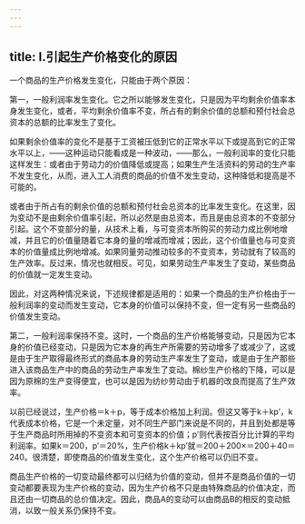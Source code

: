 ```yaml
---
---
---
```

title: Ⅰ.引起生产价格变化的原因
---




一个商品的生产价格发生变化，只能由于两个原因：

第一，一般利润率发生变化。它之所以能够发生变化，只是因为平均剩余价值率本身发生变化，或者，平均剩余价值率不变，所占有的剩余价值的总额和预付社会总资本的总额的比率发生了变化。

如果剩余价值率的变化不是基于工资被压低到它的正常水平以下或提高到它的正常水平以上，——这种运动只能看成是一种波动，——那么，一般利润率的变化只能这样发生：或者由于劳动力的价值降低或提高；如果生产生活资料的劳动的生产率不发生变化，从而，进入工人消费的商品的价值不发生变动，这种降低和提高是不可能的。

或者由于所占有的剩余价值的总额和预付社会总资本的比率发生变化。在这里，因为变动不是由剩余价值率引起，所以必然是由总资本，而且是由总资本的不变部分引起。这个不变部分的量，从技术上看，与可变资本所购买的劳动力成比例地增减，并且它的价值量随着它本身的量的增减而增减；因此，这个价值量也与可变资本的价值量成比例地增减。如果同量劳动推动较多的不变资本，劳动就有了较高的生产效率。反过来，情况也就相反。可见，如果劳动生产率发生了变动，某些商品的价值就一定发生变动。

因此，对这两种情况来说，下述规律都是适用的：如果一个商品的生产价格由于一般利润率的变动而发生变动，它本身的价值可以保持不变，但一定有另一些商品的价值发生变动。

第二，一般利润率保持不变。这时，一个商品的生产价格能够变动，只是因为它本身的价值已经变动，只是因为它本身的再生产所需要的劳动增多了或减少了，这或是由于生产取得最终形式的商品本身的劳动生产率发生了变动，或是由于生产那些进入该商品生产中的商品的劳动生产率发生了变动。棉纱生产价格的下降，可以是因为原棉的生产变得便宜，也可以是因为纺纱劳动由于机器的改良而提高了生产效率。

以前已经说过，生产价格＝k＋p，等于成本价格加上利润。但这又等于k＋kp′，k代表成本价格，它是一个未定量，对不同生产部门来说是不同的，并且到处都是等于生产商品时所用掉的不变资本和可变资本的价值；p′则代表按百分比计算的平均利润率。如果k＝200，p′＝20%，生产价格k＋kp′就＝200＋200×＝200＋40＝240。很清楚，即使商品的价值发生变化，这个生产价格可以仍旧不变。

商品生产价格的一切变动最终都可以归结为价值的变动，但并不是商品价值的一切变动都要表现为生产价格的变动，因为生产价格不只是由特殊商品的价值决定，而且还由一切商品的总价值决定。因此，商品A的变动可以由商品B的相反的变动抵消，以致一般关系仍保持不变。